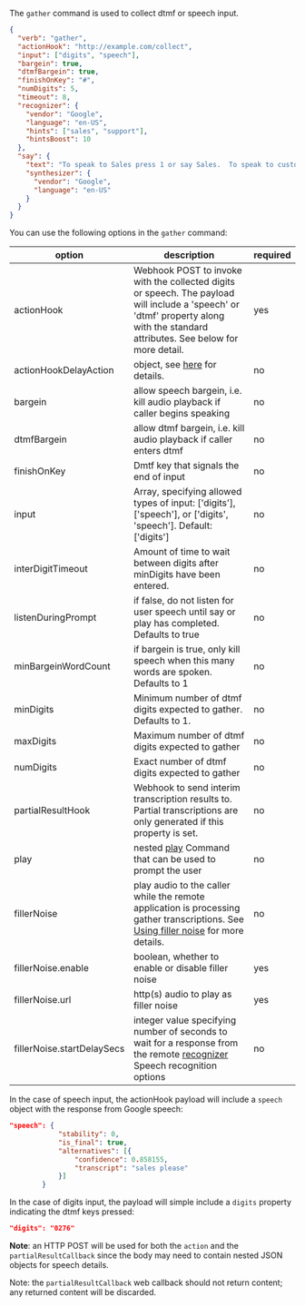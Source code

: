 The `gather` command is used to collect dtmf or speech input.

```json
{
  "verb": "gather",
  "actionHook": "http://example.com/collect",
  "input": ["digits", "speech"],
  "bargein": true,
  "dtmfBargein": true,
  "finishOnKey": "#",
  "numDigits": 5,
  "timeout": 8,
  "recognizer": {
    "vendor": "Google",
    "language": "en-US",
    "hints": ["sales", "support"],
    "hintsBoost": 10
  },
  "say": {
    "text": "To speak to Sales press 1 or say Sales.  To speak to customer support press 2 or say Support",
    "synthesizer": {
      "vendor": "Google",
      "language": "en-US"
    }
  }
}
```

You can use the following options in the `gather` command:

| option        | description | required  |
| ------------- |-------------| -----|
| actionHook | Webhook POST to invoke with the collected digits or speech. The payload will include a 'speech' or 'dtmf' property along with the standard attributes.  See below for more detail.| yes |
|actionHookDelayAction|object, see [here](/guides/features/handling-action-hook-delays) for details.|no|
| bargein | allow speech bargein, i.e. kill audio playback if caller begins speaking | no |
| dtmfBargein | allow dtmf bargein, i.e. kill audio playback if caller enters dtmf | no |
| finishOnKey | Dmtf key that signals the end of input | no |
| input |Array, specifying allowed types of input: ['digits'], ['speech'], or ['digits', 'speech'].  Default: ['digits'] | no |
| interDigitTimeout | Amount of time to wait between digits after minDigits have been entered.| no |
|listenDuringPrompt| if false, do not listen for user speech until say or play has completed.  Defaults to true|no|
| minBargeinWordCount | if bargein is true, only kill speech when this many words are spoken.  Defaults to 1 | no|
| minDigits | Minimum number of dtmf digits expected to gather.  Defaults to 1. | no |
| maxDigits | Maximum number of dtmf digits expected to gather | no |
| numDigits | Exact number of dtmf digits expected to gather | no |
| partialResultHook | Webhook to send interim transcription results to. Partial transcriptions are only generated if this property is set. | no |
| play | nested [play](#play) Command that can be used to prompt the user | no |
| fillerNoise | play audio to the caller while the remote application is processing gather transcriptions. See [Using filler noise](/guides/features/using-filler-noise) for more details.| no |
| fillerNoise.enable | boolean, whether to enable or disable filler noise | yes |
| fillerNoise.url | http(s) audio to play as filler noise | yes |
| fillerNoise.startDelaySecs | integer value specifying number of seconds to wait for a response from the remote  [recognizer](/verbs/verbs/recognizer)  Speech recognition options | no |

In the case of speech input, the actionHook payload will include a `speech` object with the response from Google speech:
```json
"speech": {
			"stability": 0,
			"is_final": true,
			"alternatives": [{
				"confidence": 0.858155,
				"transcript": "sales please"
			}]
		}
```

In the case of digits input, the payload will simple include a `digits` property indicating the dtmf keys pressed:
```json
"digits": "0276"
```

**Note**: an HTTP POST will be used for both the `action` and the `partialResultCallback` since the body may need to contain nested JSON objects for speech details.

Note: the `partialResultCallback` web callback should not return content; any returned content will be discarded.


